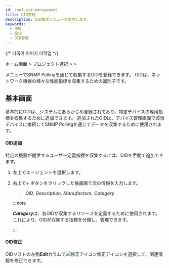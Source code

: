 ```yaml
---
id: conf-oid-management
title: OID管理
description: OID管理メニューを案内します。
keywords:
  - NMS
  - 設定
  - OID管理
---
```


{/* 다국어 이미지 미작업 */}

ホーム画面 &gt; プロジェクト選択 &gt; <Cmdname sid="side_setting" className="uitext" /> &gt; <Cmdname sid="side_oidManagement" className="uitext" />

<Cmdname sid="side_oidManagement" className="uitext" />メニューでSNMP Pollingを通じて収集するOIDを登録できます。 OIDは、ネットワーク機器の様々な性能指標を収集するための識別子です。

## 基本画面

基本的にOIDは、システムにあらかじめ登録されており、特定デバイスの専用指標を収集するために追加できます。 追加されたOIDは、デバイス管理画面で該当デバイスに接続してSNMP Pollingを通じてデータを収集するために使用されます。 

<ImgLang img="nms-conf-oid-mng.png" desc="OID管理" />

#### OID追加

特定の機器が提供するユーザー定義指標を収集するには、OIDを手動で追加できます。

1. 左上でエージェントを選択します。 

2. 右上で<UI>+</UI> <Cmdname sid="BTN09018" className="uitext" />ボタンをクリックした後<Cmdname sid="BTN09018" className="uitext" />画面で次の情報を入力します。 

   > ***OID***, ***Description***, ***Manufacture***, ***Category*** 

   :::note 

   ***Category***は、各OIDが収集するリソースを定義するために使用されます。 これにより、OIDが収集する指標を分類し、管理できます。

   :::

#### OID修正

OIDリストの左側***Edit***カラムで![修正アイコン](/img/ic-edit.svg)修正アイコンを選択して、関連情報を修正できます。 
